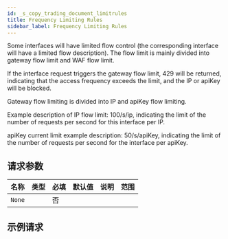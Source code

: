 ```yaml
---
id: _s_copy_trading_document_limitrules
title: Frequency Limiting Rules
sidebar_label: Frequency Limiting Rules
---
```


Some interfaces will have limited flow control (the corresponding interface will have a limited flow description). The flow limit is mainly divided into gateway flow limit and WAF flow limit.

If the interface request triggers the gateway flow limit, 429 will be returned, indicating that the access frequency exceeds the limit, and the IP or apiKey will be blocked.

Gateway flow limiting is divided into IP and apiKey flow limiting.

Example description of IP flow limit: 100/s/ip, indicating the limit of the number of requests per second for this interface per IP.

apiKey current limit example description: 50/s/apiKey, indicating the limit of the number of requests per second for the interface per apiKey.

## 请求参数

| 名称   | 类型 | 必填 | 默认值 | 说明 | 范围 |
| ------ | ---- | ---- | ------ | ---- | ---- |
| `None` |      | 否   |        |      |      |

## 示例请求
